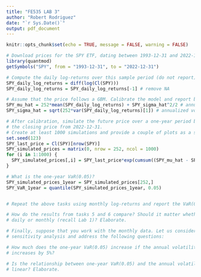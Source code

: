 ```yaml
---
title: "FE535 LAB 3"
author: "Robert Rodriguez"
date: "`r Sys.Date()`"
output: pdf_document
---
```


```r
knitr::opts_chunk$set(echo = TRUE, message = FALSE, warning = FALSE)
```

```r
# Download prices for the SPY ETF, dating between 1993-12-31 and 2022-12-31
library(quantmod)
getSymbols("SPY", from = "1993-12-31", to = "2022-12-31")
```

```r
# Compute the daily log-returns over this sample period (do not report)
SPY_daily_log_returns = diff(log(Cl(SPY)))
SPY_daily_log_returns = SPY_daily_log_returns[-1] # remove NA
```

```r
# Assume that the price follows a GBM. Calibrate the model and report both mu and sigma (hats)
SPY_mu_hat = 252*mean(SPY_daily_log_returns) + SPY_sigma_hat^2/2 # annualized expected log return
SPY_sigma_hat = sqrt(252*var(SPY_daily_log_returns)[1]) # annualized volatility
```

```r
# After calibration, simulate the future price over a one-year period based on 
# the closing price from 2022-12-31.
# Create at least 1000 simulations and provide a couple of plots as a summary.
set.seed(123)
SPY_last_price = Cl(SPY)[nrow(SPY)]
SPY_simulated_prices = matrix(0, nrow = 252, ncol = 1000)
for (i in 1:1000) {
  SPY_simulated_prices[,i] = SPY_last_price*exp(cumsum((SPY_mu_hat - SPY_sigma_hat^2/2) + SPY_sigma_hat*rnorm(252)))
}

# What is the one-year VaR(0.05)?
SPY_simulated_prices_1year = SPY_simulated_prices[252,]
SPY_VaR_1year = quantile(SPY_simulated_prices_1year, 0.05)


# Repeat the above tasks using monthly log-returns and report the VaR(0.05).

# How do the results from tasks 5 and 6 compare? Should it matter whether it is 
# daily or monthly (recall Lab 1)? Elaborate. 

# Finally, suppose that you work with the monthly data. Let us consider some 
# sensitivity analysis and address the following questions:

# How much does the one-year VaR(0.05) increase if the annual volatility 
# increases by 5%? 

# Is the relationship between one-year VaR(0.05) and the annual volatility 
# linear? Elaborate.

```













